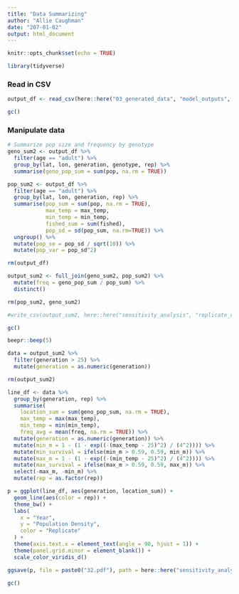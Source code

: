 ```yaml
---
title: "Data Summarizing"
author: "Allie Caughman"
date: "207-01-02"
output: html_document
---
```


```r
knitr::opts_chunk$set(echo = TRUE)

library(tidyverse)
```

### Read in CSV

```r
output_df <- read_csv(here::here("03_generated_data", "model_outputs", "model32.csv"))

gc()
```

### Manipulate data

```r
# Summarize pop size and frequency by genotype
geno_sum2 <- output_df %>%
  filter(age == "adult") %>% 
  group_by(lat, lon, generation, genotype, rep) %>%
  summarise(geno_pop_sum = sum(pop, na.rm = TRUE))

pop_sum2 <- output_df %>%
  filter(age == "adult") %>% 
  group_by(lat, lon, generation, rep) %>%
  summarise(pop_sum = sum(pop, na.rm = TRUE), 
            max_temp = max_temp, 
            min_temp = min_temp,
            fished_sum = sum(fished),
            pop_sd = sd(pop_sum, na.rm=TRUE)) %>% 
  ungroup() %>% 
  mutate(pop_se = pop_sd / sqrt(10)) %>% 
  mutate(pop_var = pop_sd^2)
```

```r
rm(output_df)

output_sum2 <- full_join(geno_sum2, pop_sum2) %>%
  mutate(freq = geno_pop_sum / pop_sum) %>% 
  distinct()

rm(pop_sum2, geno_sum2)

#write_csv(output_sum2, here::here("sensitivity_analysis", "replicate_check", "summary_m40_rep.csv"))

gc()

beepr::beep(5)
```

```r
data = output_sum2 %>% 
  filter(generation > 25) %>%
  mutate(generation = as.numeric(generation))

rm(output_sum2)

line_df <- data %>%
  group_by(generation, rep) %>%
  summarise(
    location_sum = sum(geno_pop_sum, na.rm = TRUE),
    max_temp = max(max_temp),
    min_temp = min(min_temp),
    freq_avg = mean(freq, na.rm = TRUE)) %>%
  mutate(generation = as.numeric(generation)) %>%
  mutate(min_m = 1 - (1 - exp((-(max_temp - 25)^2) / (4^2)))) %>%
  mutate(min_survival = ifelse(min_m > 0.59, 0.59, min_m)) %>%
  mutate(max_m = 1 - (1 - exp((-(min_temp - 25)^2) / (4^2)))) %>%
  mutate(max_survival = ifelse(max_m > 0.59, 0.59, max_m)) %>%
  select(-max_m, -min_m) %>% 
  mutate(rep = as.factor(rep))
```

```r
p = ggplot(line_df, aes(generation, location_sum)) +
  geom_line(aes(color = rep)) +
  theme_bw() +
  labs(
    x = "Year",
    y = "Population Density",
    color = "Replicate"
  ) +
  theme(axis.text.x = element_text(angle = 90, hjust = 1)) +
  theme(panel.grid.minor = element_blank()) +
  scale_color_viridis_d()

ggsave(p, file = paste0("32.pdf"), path = here::here("sensitivity_analysis", "replicate_check"), height = 8, width = 7)

gc()
```

